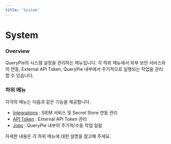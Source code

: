 ```yaml
---
title: 'System'
---
```


# System

### Overview

QueryPie의 시스템 설정을 관리하는 메뉴입니다. 각 하위 메뉴에서 외부 보안 서비스와의 연동, External API Token, QueryPie 내부에서 주기적으로 실행되는 작업을 관리할 수 있습니다.

### 하위 메뉴

각각의 메뉴는 다음과 같은 기능을 제공합니다.

* [Integrations](system/integrations) : SIEM 서비스 및 Secret Store 연동 관리
* [API Token](system/api-token) : External API Token 관리
* [Jobs](system/jobs) : QueryPie 내부의 주기적/수동 작업 일람

자세한 내용은 각 하위 메뉴에 대한 설명을 참고해 주세요.
